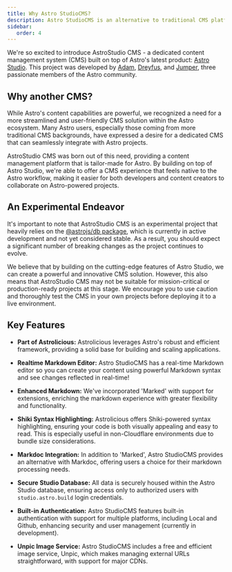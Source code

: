 ```yaml
---
title: Why Astro StudioCMS?
description: Astro StudioCMS is an alternative to traditional CMS platforms. It is a headless CMS that relies on Astro Studio and Astro Framework to deliver a seamless content management experience.
sidebar:
   order: 4
---
```


We're so excited to introduce AstroStudio CMS - a dedicated content management system (CMS) built on top of Astro's latest product: [Astro Studio](https://studio.astro.build). This project was developed by [Adam](https://github.com/Adammatthiesen), [Dreyfus](https://github.com/dreyfus92), and [Jumper](https://github.com/jdtjenkins), three passionate members of the Astro community.

## Why another CMS?

While Astro's content capabilities are powerful, we recognized a need for a more streamlined and user-friendly CMS solution within the Astro ecosystem. Many Astro users, especially those coming from more traditional CMS backgrounds, have expressed a desire for a dedicated CMS that can seamlessly integrate with Astro projects.

AstroStudio CMS was born out of this need, providing a content management platform that is tailor-made for Astro. By building on top of Astro Studio, we're able to offer a CMS experience that feels native to the Astro workflow, making it easier for both developers and content creators to collaborate on Astro-powered projects.

## An Experimental Endeavor

It's important to note that AstroStudio CMS is an experimental project that heavily relies on the [@astrojs/db package](https://github.com/withastro/astro/tree/main/packages/db), which is currently in active development and not yet considered stable. As a result, you should expect a significant number of breaking changes as the project continues to evolve.

We believe that by building on the cutting-edge features of Astro Studio, we can create a powerful and innovative CMS solution. However, this also means that AstroStudio CMS may not be suitable for mission-critical or production-ready projects at this stage. We encourage you to use caution and thoroughly test the CMS in your own projects before deploying it to a live environment.

## Key Features

- **Part of Astrolicious:** Astrolicious leverages Astro's robust and efficient framework, providing a solid base for building and scaling applications.

- **Realtime Markdown Editor:** Astro StudioCMS has a real-time Markdown editor so you can create your content using powerful Markdown syntax and see changes reflected in real-time!

- **Enhanced Markdown:** We've incorporated 'Marked' with support for extensions, enriching the markdown experience with greater flexibility and functionality.

- **Shiki Syntax Highlighting:** Astrolicious offers Shiki-powered syntax highlighting, ensuring your code is both visually appealing and easy to read. This is especially useful in non-Cloudflare environments due to bundle size considerations.

- **Markdoc Integration:** In addition to 'Marked', Astro StudioCMS provides an alternative with Markdoc, offering users a choice for their markdown processing needs.

- **Secure Studio Database:** All data is securely housed within the Astro Studio database, ensuring access only to authorized users with `studio.astro.build` login credentials.

- **Built-in Authentication:** Astro StudioCMS features built-in authentication with support for multiple platforms, including Local and Github, enhancing security and user management (currently in development).

- **Unpic Image Service:** Astro StudioCMS includes a free and efficient image service, Unpic, which makes managing external URLs straightforward, with support for major CDNs.